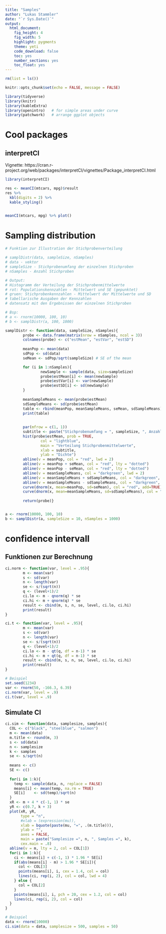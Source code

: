 ```yaml
---
title: "Samples"
author: "Lukas Stammler"
date: "`r Sys.Date()`"
output:
  html_document:
    fig_height: 4
    fig_width: 5
    highlight: pygments
    theme: yeti
    code_download: false
    toc: yes
    number_sections: yes
    toc_float: yes
---
```


```r
rm(list = ls())

knitr::opts_chunk$set(echo = FALSE, message = FALSE)

library(tidyverse)
library(knitr)
library(kableExtra)
library(openintro)   # for simple areas under curve
library(patchwork)   # arrange ggplot objects
```


# Cool packages

## interpretCI

Vignette: https://cran.r-project.org/web/packages/interpretCI/vignettes/Package_interpretCI.html

```r
library(interpretCI)

res <- meanCI(mtcars, mpg)$result 
res %>% 
  kbl(digits = 2) %>% 
  kable_styling()


meanCI(mtcars, mpg) %>% plot()
```


# Sampling distribution

```r
# Funktion zur Illustration der Stichprobenverteilung

# samplDistr(data, sampleSize, nSamples)
# data - vektor
# sampleSize - Stichprobenumfang der einzelnen Stichproben
# nSamples - Anzahl Stichproben

# Output:
# Histogramm der Verteilung der Stichprobenmittelwerte
# rot: Populationskennzahlen - Mittelwert und SE (gepunktet)
# gruen: Stichprobenkennzahlen - Mittelwert der Mittelwerte und SD
# tabellarische Ausgaben der Kennzahlen
# datensatz mit den Ergebnissen der einzelnen Stichproben

# Bsp:
# a <- rnorm(10000, 100, 10)
# b <- samplDistr(a, 100, 1000)

samplDistr <- function(data, sampleSize, nSamples){
        probe <- data.frame(matrix(nrow = nSamples, ncol = 3))
        colnames(probe) <- c("estMean", "estVar", "estSD")
        
        meanPop <- mean(data)
        sdPop <- sd(data)
        seMean <- sdPop/sqrt(sampleSize) # SE of the mean

        for (i in 1:nSamples){
                newSample <- sample(data, size=sampleSize)
                probe$estMean[i] <- mean(newSample)
                probe$estVar[i] <- var(newSample)
                probe$estSD[i] <- sd(newSample)
        }
        
        meanSampleMeans <- mean(probe$estMean)
        sdSampleMeans <- sd(probe$estMean)
        table <- rbind(meanPop, meanSampleMeans, seMean, sdSampleMeans)
        print(table)
        
        
        par(mfrow = c(1, 1))
        subtitle <- paste("Stichprobenumfang = ", sampleSize, ", Anzahl Stichproben = ", nSamples)        
        hist(probe$estMean, prob = TRUE,
                col = "lightblue",
                main = "Verteilung Stichprobenmittelwerte", 
                xlab = subtitle,
                ylab = "Dichte")
        abline(v = meanPop, col = "red", lwd = 2)
        abline(v = meanPop + seMean, col = "red", lty = "dotted")
        abline(v = meanPop - seMean, col = "red", lty = "dotted")
        abline(v = meanSampleMeans, col = "darkgreen", lwd = 2)
        abline(v = meanSampleMeans + sdSampleMeans, col = "darkgreen", lty = "dotted")
        abline(v = meanSampleMeans - sdSampleMeans, col = "darkgreen", lty = "dotted")
        curve(dnorm(x, mean=meanPop, sd=seMean), col = "red", add=TRUE)
        curve(dnorm(x, mean=meanSampleMeans, sd=sdSampleMeans), col = "darkgreen", add=TRUE)
        
        return(probe)}


a <- rnorm(10000, 100, 10)
b <- samplDistr(a, sampleSize = 10, nSamples = 1000)
```

# confidence intervall

## Funktionen zur Berechnung

```r
ci.norm <- function(var, level = .95){
        m <- mean(var)
        s <- sd(var)
        n <- length(var)
        se <- s/(sqrt(n))
        q <- (level+1)/2
        ci.lo <- m - qnorm(q) * se
        ci.hi <- m + qnorm(q) * se
        result <- cbind(m, s, n, se, level, ci.lo, ci.hi)
        print(result)
}

ci.t <- function(var, level = .95){
        m <- mean(var)
        s <- sd(var)
        n <- length(var)
        se <- s/(sqrt(n))
        q <- (level+1)/2
        ci.lo <- m - qt(q, df = n-1) * se
        ci.hi <- m + qt(q, df = n-1) * se
        result <- cbind(m, s, n, se, level, ci.lo, ci.hi)
        print(result)
}

# Beispiel
set.seed(1234)
var <- rnorm(50, -166.3, 6.39) 
ci.norm(var, level = .9)
ci.t(var, level = .9)
```

## Simulate CI

```r
ci.sim <- function(data, samplesize, samples){
  COL <- c("black", "steelblue", "salmon")
  m <- mean(data)
  m.title <- round(m, 3)
  s <- sd(data)
  n <- samplesize
  k <- samples
  se <- s/sqrt(n)
  
  means <- c()
  SE <- c()
  
  for(i in 1:k){
    temp <- sample(data, n, replace = FALSE)
    means[i] <- mean(temp, na.rm = TRUE)
    SE[i]    <- sd(temp)/sqrt(n)
  }
  xR <- m + 4 * c(-1, 1) * se
  yR <- c(0.7, k + 3)
  plot(xR, yR,
       type = "n",
       #xlab = (expression(mu)),
       xlab = bquote(paste(mu, "=", .(m.title))),
       ylab = "",
       axes = FALSE,
       main = paste("Samplesize =", n, ", Samples =", k),
       cex.main = .8)
  abline(v = m, lty = 2, col = COL[1])
  for(i in 1:k){
    ci <- means[i] + c(-1, 1) * 1.96 * SE[i]
    if(abs(means[i] - m) > 1.96 * SE[i]){
      col <- COL[3]
      points(means[i], i, cex = 1.4, col = col)
      lines(ci, rep(i, 2), col = col, lwd = 4)
    } else {
      col = COL[2]
    }
    points(means[i], i, pch = 20, cex = 1.2, col = col)
    lines(ci, rep(i, 2), col = col)
  }
}

# Beispiel
data <- rnorm(10000)
ci.sim(data = data, samplesize = 500, samples = 50)
```


